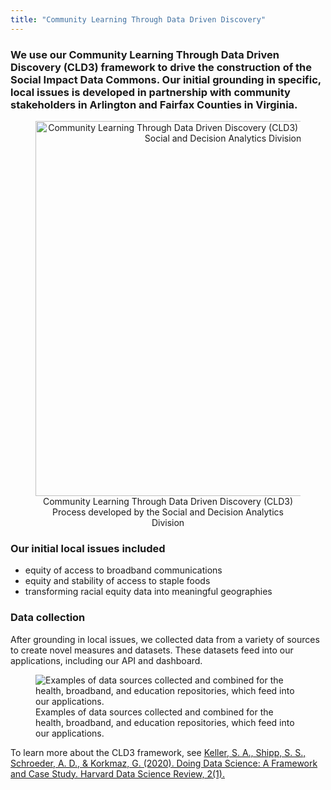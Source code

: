 ```yaml
---
title: "Community Learning Through Data Driven Discovery"
---
```


### We use our **Community Learning Through Data Driven Discovery (CLD3)** framework to drive the construction of the Social Impact Data Commons. Our initial grounding in **specific, local issues** is developed in partnership with community stakeholders in Arlington and Fairfax Counties in Virginia.

<center>![Community Learning Through Data Driven Discovery (CLD3) Process developed by the Social and Decision Analytics Division](img/process-cld3.png){width="600px"} </center>

### Our initial local issues included

* equity of access to broadband communications
* equity and stability of access to staple foods
* transforming racial equity data into meaningful geographies

### Data collection

After grounding in local issues, we collected data from a variety of sources to create novel measures and datasets. These datasets feed into our applications, including our API and dashboard.

![Examples of data sources collected and combined for the health, broadband, and education repositories, which feed into our applications.](img/process-datacollection.png)

<!---
Local questions driving dataset creation
Arlington and Fairfax counties. 

Links to CLD3 article.

A Data Commons allows multiple audiences to explore issues relevant to their communities.

 (in geographies they want, measuring what they want).




CLD3? Data Science framework?

### Key features

* Data sources, collected and created
* Maps reflecting multiple geographies
* Composite metrics
* Navigation and capability to statistically explore the data
* Data download via web or API 
* Metadata

--->

To learn more about the CLD3 framework, see [Keller, S. A., Shipp, S. S., Schroeder, A. D., & Korkmaz, G. (2020). Doing Data Science: A Framework and Case Study. Harvard Data Science Review, 2(1).](https://hdsr.mitpress.mit.edu/pub/hnptx6lq/release/10)

